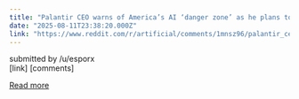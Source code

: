 ```yaml
---
title: "Palantir CEO warns of America’s AI ‘danger zone’ as he plans to bring ‘superpowers’ to blue-collar workers"
date: "2025-08-11T23:38:20.000Z"
link: "https://www.reddit.com/r/artificial/comments/1mnsz96/palantir_ceo_warns_of_americas_ai_danger_zone_as/"
---
```


submitted by    /u/esporx  
 [link]   [comments]

[Read more](https://www.reddit.com/r/artificial/comments/1mnsz96/palantir_ceo_warns_of_americas_ai_danger_zone_as/)
